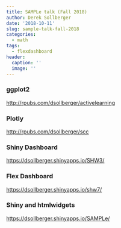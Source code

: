 ```yaml
---
title: SAMPLe talk (Fall 2018)
author: Derek Sollberger
date: '2018-10-11'
slug: sample-talk-fall-2018
categories:
  - math
tags:
  - flexdashboard
header:
  caption: ''
  image: ''
---
```


### ggplot2

[http://rpubs.com/dsollberger/activelearning](http://rpubs.com/dsollberger/activelearning)

### Plotly

[http://rpubs.com/dsollberger/scc](http://rpubs.com/dsollberger/scc)

### Shiny Dashboard

[https://dsollberger.shinyapps.io/SHW3/](https://dsollberger.shinyapps.io/SHW3/)

### Flex Dashboard

[https://dsollberger.shinyapps.io/shw7/](https://dsollberger.shinyapps.io/shw7/)

### Shiny and htmlwidgets

[https://dsollberger.shinyapps.io/SAMPLe/](https://dsollberger.shinyapps.io/SAMPLe/)